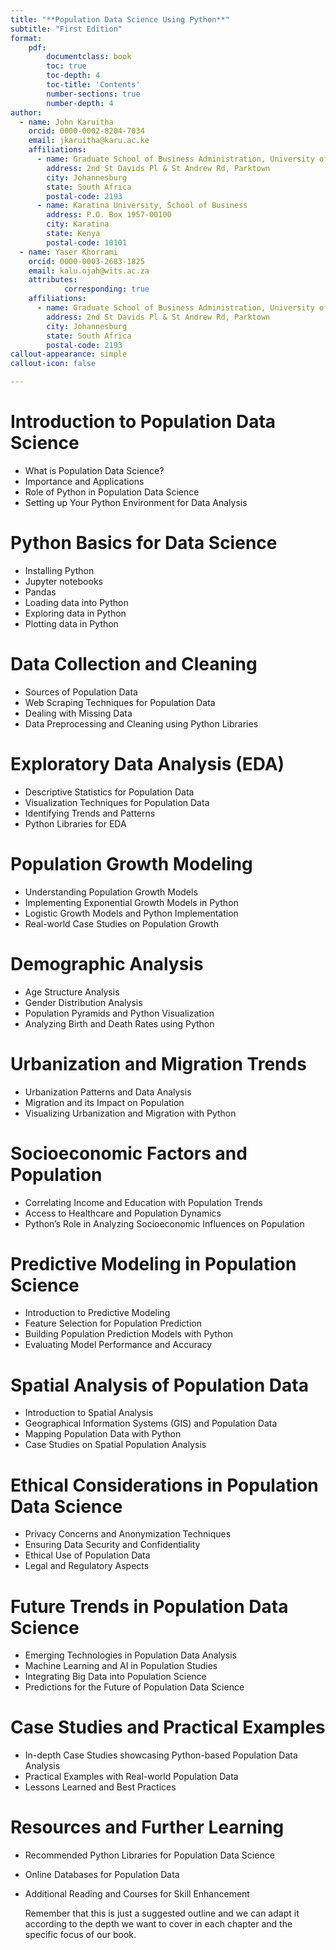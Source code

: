 ```yaml
---
title: "**Population Data Science Using Python**"
subtitle: "First Edition"
format: 
    pdf:
        documentclass: book
        toc: true
        toc-depth: 4
        toc-title: 'Contents'
        number-sections: true
        number-depth: 4
author:
  - name: John Karuitha
    orcid: 0000-0002-8204-7034
    email: jkaruitha@karu.ac.ke
    affiliations:
      - name: Graduate School of Business Administration, University of the Witwatersrand
        address: 2nd St Davids Pl & St Andrew Rd, Parktown
        city: Johannesburg
        state: South Africa
        postal-code: 2193
      - name: Karatina University, School of Business
        address: P.O. Box 1957-00100
        city: Karatina
        state: Kenya
        postal-code: 10101
  - name: Yaser Khorrami
    orcid: 0000-0003-2683-1825
    email: kalu.ojah@wits.ac.za
    attributes:
            corresponding: true
    affiliations:
      - name: Graduate School of Business Administration, University of the Witwatersrand
        address: 2nd St Davids Pl & St Andrew Rd, Parktown
        city: Johannesburg
        state: South Africa
        postal-code: 2193
callout-appearance: simple
callout-icon: false

---
```


# **Introduction to Population Data Science**

- What is Population Data Science?
- Importance and Applications
- Role of Python in Population Data Science
- Setting up Your Python Environment for Data Analysis

# **Python Basics for Data Science**

- Installing Python
- Jupyter notebooks
- Pandas
- Loading data into Python
- Exploring data in Python
- Plotting data in Python

# **Data Collection and Cleaning**

- Sources of Population Data
- Web Scraping Techniques for Population Data
- Dealing with Missing Data
- Data Preprocessing and Cleaning using Python Libraries
  
# **Exploratory Data Analysis (EDA)**

- Descriptive Statistics for Population Data
- Visualization Techniques for Population Data
- Identifying Trends and Patterns
- Python Libraries for EDA
  
# **Population Growth Modeling**

- Understanding Population Growth Models
- Implementing Exponential Growth Models in Python
- Logistic Growth Models and Python Implementation
- Real-world Case Studies on Population Growth
  
# **Demographic Analysis**

- Age Structure Analysis
- Gender Distribution Analysis
- Population Pyramids and Python Visualization
- Analyzing Birth and Death Rates using Python
  
# **Urbanization and Migration Trends**

- Urbanization Patterns and Data Analysis
- Migration and its Impact on Population
- Visualizing Urbanization and Migration with Python
  
# **Socioeconomic Factors and Population**

- Correlating Income and Education with Population Trends
- Access to Healthcare and Population Dynamics
- Python's Role in Analyzing Socioeconomic Influences on Population
  
# **Predictive Modeling in Population Science**

- Introduction to Predictive Modeling
- Feature Selection for Population Prediction
- Building Population Prediction Models with Python
- Evaluating Model Performance and Accuracy
  
# **Spatial Analysis of Population Data**

- Introduction to Spatial Analysis
- Geographical Information Systems (GIS) and Population Data
- Mapping Population Data with Python
- Case Studies on Spatial Population Analysis
  
# **Ethical Considerations in Population Data Science**

- Privacy Concerns and Anonymization Techniques
- Ensuring Data Security and Confidentiality
- Ethical Use of Population Data
- Legal and Regulatory Aspects
  
# **Future Trends in Population Data Science**

- Emerging Technologies in Population Data Analysis
- Machine Learning and AI in Population Studies
- Integrating Big Data into Population Science
- Predictions for the Future of Population Data Science
  
# **Case Studies and Practical Examples**

- In-depth Case Studies showcasing Python-based Population Data Analysis
- Practical Examples with Real-world Population Data
- Lessons Learned and Best Practices
  
# **Resources and Further Learning**

- Recommended Python Libraries for Population Data Science
- Online Databases for Population Data
- Additional Reading and Courses for Skill Enhancement


  Remember that this is just a suggested outline and we can adapt it according to the depth we want to cover in each chapter and the specific focus of our book.